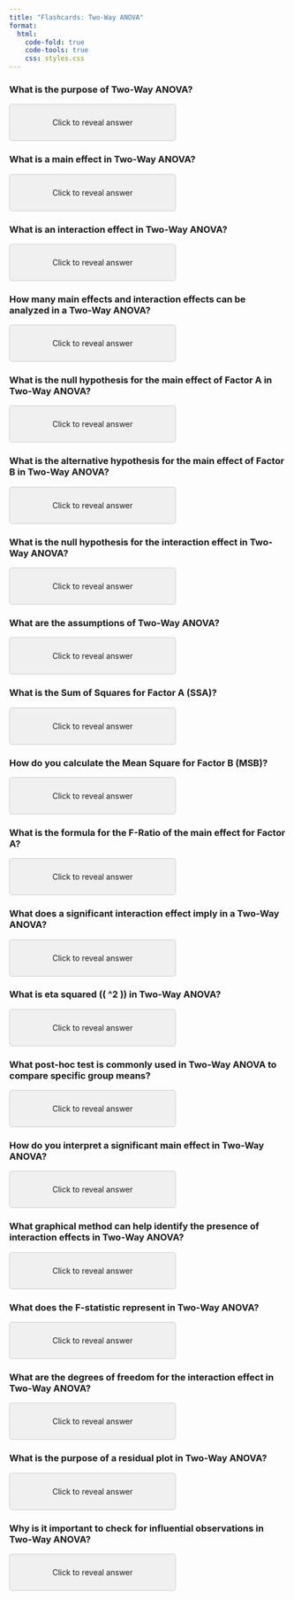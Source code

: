 ```yaml
---
title: "Flashcards: Two-Way ANOVA"
format:
  html:
    code-fold: true
    code-tools: true
    css: styles.css
---
```


### What is the purpose of Two-Way ANOVA?

::: {.flashcard onclick="revealAnswer(this)"}
::: question
Click to reveal answer
:::

::: {.answer style="display: none;"}
Two-Way ANOVA evaluates the effects of two independent variables on a continuous dependent variable, including their interaction.
:::
:::

### What is a main effect in Two-Way ANOVA?

::: {.flashcard onclick="revealAnswer(this)"}
::: question
Click to reveal answer
:::

::: {.answer style="display: none;"}
A main effect is the impact of one independent variable on the dependent variable, ignoring the levels of the other independent variable.
:::
:::

### What is an interaction effect in Two-Way ANOVA?

::: {.flashcard onclick="revealAnswer(this)"}
::: question
Click to reveal answer
:::

::: {.answer style="display: none;"}
An interaction effect occurs when the combined effect of two independent variables on the dependent variable is different from the sum of their individual effects.
:::
:::

### How many main effects and interaction effects can be analyzed in a Two-Way ANOVA?

::: {.flashcard onclick="revealAnswer(this)"}
::: question
Click to reveal answer
:::

::: {.answer style="display: none;"}
Two-Way ANOVA can analyze two main effects (one for each factor) and one interaction effect between them.
:::
:::

### What is the null hypothesis for the main effect of Factor A in Two-Way ANOVA?

::: {.flashcard onclick="revealAnswer(this)"}
::: question
Click to reveal answer
:::

::: {.answer style="display: none;"}
The null hypothesis ((H_0)) for the main effect of Factor A states that all levels of Factor A have the same mean.
:::
:::

### What is the alternative hypothesis for the main effect of Factor B in Two-Way ANOVA?

::: {.flashcard onclick="revealAnswer(this)"}
::: question
Click to reveal answer
:::

::: {.answer style="display: none;"}
The alternative hypothesis ((H_1)) for the main effect of Factor B states that at least one level of Factor B has a different mean.
:::
:::

### What is the null hypothesis for the interaction effect in Two-Way ANOVA?

::: {.flashcard onclick="revealAnswer(this)"}
::: question
Click to reveal answer
:::

::: {.answer style="display: none;"}
The null hypothesis ((H_0)) for the interaction effect states that there is no interaction between Factors A and B.
:::
:::

### What are the assumptions of Two-Way ANOVA?

::: {.flashcard onclick="revealAnswer(this)"}
::: question
Click to reveal answer
:::

::: {.answer style="display: none;"}
```         
<ul>
  <li>Normality of residuals</li>
  <li>Homogeneity of variances</li>
  <li>Continuous dependent variable</li>
  <li>Categorical independent variables</li>
  <li>Random sampling</li>
</ul>
```
:::
:::

### What is the Sum of Squares for Factor A (SSA)?

::: {.flashcard onclick="revealAnswer(this)"}
::: question
Click to reveal answer
:::

::: {.answer style="display: none;"}
$$
SSA = \sum_{j=1}^{a} n_{j} (\bar{Y}_{j\cdot} - \bar{Y})^2
$$
:::
:::

### How do you calculate the Mean Square for Factor B (MSB)?

::: {.flashcard onclick="revealAnswer(this)"}
::: question
Click to reveal answer
:::

::: {.answer style="display: none;"}
$$
MSB = \frac{SSB}{b - 1}
$$
:::
:::

### What is the formula for the F-Ratio of the main effect for Factor A?

::: {.flashcard onclick="revealAnswer(this)"}
::: question
Click to reveal answer
:::

::: {.answer style="display: none;"}
$$
F_A = \frac{MSA}{MSE}
$$
:::
:::

### What does a significant interaction effect imply in a Two-Way ANOVA?

::: {.flashcard onclick="revealAnswer(this)"}
::: question
Click to reveal answer
:::

::: {.answer style="display: none;"}
A significant interaction effect indicates that the impact of one factor on the dependent variable differs depending on the levels of the other factor.
:::
:::

### What is eta squared (( \eta\^2 )) in Two-Way ANOVA?

::: {.flashcard onclick="revealAnswer(this)"}
::: question
Click to reveal answer
:::

::: {.answer style="display: none;"}
Eta squared (( \eta\^2 )) is a measure of the proportion of the total variance explained by a factor or interaction effect.
:::
:::

### What post-hoc test is commonly used in Two-Way ANOVA to compare specific group means?

::: {.flashcard onclick="revealAnswer(this)"}
::: question
Click to reveal answer
:::

::: {.answer style="display: none;"}
Tukey's Honestly Significant Difference (HSD) test.
:::
:::

### How do you interpret a significant main effect in Two-Way ANOVA?

::: {.flashcard onclick="revealAnswer(this)"}
::: question
Click to reveal answer
:::

::: {.answer style="display: none;"}
A significant main effect indicates that the means of different levels of one factor are not equal.
:::
:::

### What graphical method can help identify the presence of interaction effects in Two-Way ANOVA?

::: {.flashcard onclick="revealAnswer(this)"}
::: question
Click to reveal answer
:::

::: {.answer style="display: none;"}
Interaction plots can help identify the presence of interaction effects by plotting the means of different groups.
:::
:::

### What does the F-statistic represent in Two-Way ANOVA?

::: {.flashcard onclick="revealAnswer(this)"}
::: question
Click to reveal answer
:::

::: {.answer style="display: none;"}
The F-statistic represents the ratio of the variance between groups to the variance within groups.
:::
:::

### What are the degrees of freedom for the interaction effect in Two-Way ANOVA?

::: {.flashcard onclick="revealAnswer(this)"}
::: question
Click to reveal answer
:::

::: {.answer style="display: none;"}
$$
df_{AB} = (a - 1)(b - 1)
$$
:::
:::

### What is the purpose of a residual plot in Two-Way ANOVA?

::: {.flashcard onclick="revealAnswer(this)"}
::: question
Click to reveal answer
:::

::: {.answer style="display: none;"}
A residual plot helps check for homoscedasticity and outliers by plotting the residuals against fitted values.
:::
:::

### Why is it important to check for influential observations in Two-Way ANOVA?

::: {.flashcard onclick="revealAnswer(this)"}
::: question
Click to reveal answer
:::

::: {.answer style="display: none;"}
Influential observations can unduly affect the results of Two-Way ANOVA, leading to biased or incorrect conclusions.
:::
:::

```{=html}
<script>
function revealAnswer(card) {
  var question = card.querySelector('.question');
  var answer = card.querySelector('.answer');
  question.style.display = 'none';
  answer.style.display = 'block';
}
</script>
```
```{=html}
<style>
.flashcard {
  width: 300px;
  height: auto;
  background-color: #f0f0f0;
  border: 1px solid #ccc;
  border-radius: 5px;
  margin-bottom: 20px;
  overflow: hidden;
}

.flashcard .question,
.flashcard .answer {
  padding: 10px;
  text-align: center;
}

.flashcard .question {
  cursor: pointer;
}

.flashcard .answer {
  display: none;
}
</style>
```
